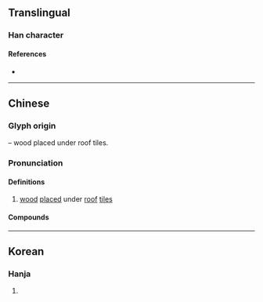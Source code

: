 {{character info}}
==Translingual==

===Han character===
{{Han char|rn=75|rad=木|as=12|sn=16|four=|canj=DTBK|ids=⿰木散}}

====References====
* {{Han ref|kx=0555.311|dj=0945.120|hdz=21288.061|uh=6A75|ud=27253}}

----

==Chinese==
{{zh-forms}}

===Glyph origin===
{{Han etym}}
{{Han compound|木|t1=wood|散|ls=psc|c1=s|c2=p}} – wood placed under roof tiles.

===Pronunciation===
{{zh-pron
|m=zān,sān
|cat=pn
}}

====Definitions====
{{zh-hanzi}}

# [[wood]] [[place]]d under [[roof]] [[tile]]s

{{synonyms|zh|椽}}

====Compounds====
{{zh-der|木橵子}}

----

==Korean==

===Hanja===
{{ko-hanja|hangeul=산|eumhun=|rv=san|mr=san|y=san}}

# {{rfdef|ko|sort=木12}}